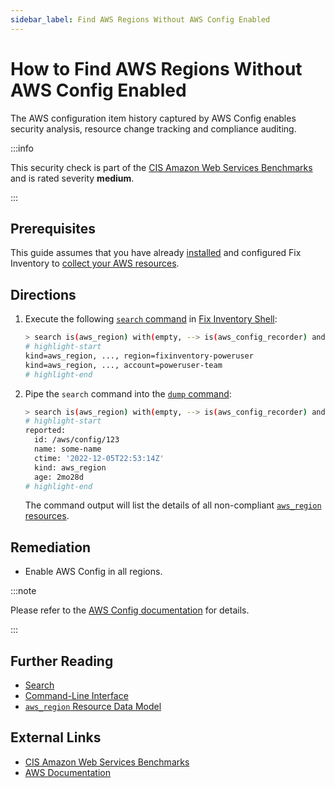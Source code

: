 ```yaml
---
sidebar_label: Find AWS Regions Without AWS Config Enabled
---
```


# How to Find AWS Regions Without AWS Config Enabled

The AWS configuration item history captured by AWS Config enables security analysis, resource change tracking and compliance auditing.

:::info

This security check is part of the [CIS Amazon Web Services Benchmarks](https://cisecurity.org/benchmark/amazon_web_services) and is rated severity **medium**.

:::

## Prerequisites

This guide assumes that you have already [installed](../../../getting-started/install/index.mdx) and configured Fix Inventory to [collect your AWS resources](../../../how-to-guides/data-sources/collect-aws-resource-data.mdx).

## Directions

1. Execute the following [`search` command](../../../reference/cli/search.mdx) in [Fix Inventory Shell](../../../reference/components/shell.mdx):

   ```bash
   > search is(aws_region) with(empty, --> is(aws_config_recorder) and recorder_status.recording=true and recorder_group.all_supported=true and recorder_status.last_status=SUCCESS)
   # highlight-start
   ​kind=aws_region, ..., region=fixinventory-poweruser
   ​kind=aws_region, ..., account=poweruser-team
   # highlight-end
   ```

2. Pipe the `search` command into the [`dump` command](../../../reference/cli/dump.mdx):

   ```bash
   > search is(aws_region) with(empty, --> is(aws_config_recorder) and recorder_status.recording=true and recorder_group.all_supported=true and recorder_status.last_status=SUCCESS) | dump
   # highlight-start
   ​reported:
   ​  id: /aws/config/123
   ​  name: some-name
   ​  ctime: '2022-12-05T22:53:14Z'
   ​  kind: aws_region
   ​  age: 2mo28d
   # highlight-end
   ```

   The command output will list the details of all non-compliant [`aws_region` resources](../../../reference/unified-data-model/aws.mdx#aws_region).

## Remediation

- Enable AWS Config in all regions.

:::note

Please refer to the [AWS Config documentation](https://aws.amazon.com/blogs/mt/aws-config-best-practices) for details.

:::

## Further Reading

- [Search](../../../reference/search/index.mdx)
- [Command-Line Interface](../../../reference/cli/index.mdx)
- [`aws_region` Resource Data Model](../../../reference/unified-data-model/aws.mdx#aws_region)

## External Links

- [CIS Amazon Web Services Benchmarks](https://cisecurity.org/benchmark/amazon_web_services)
- [AWS Documentation](https://aws.amazon.com/blogs/mt/aws-config-best-practices)
